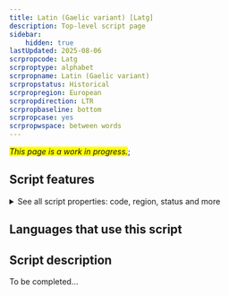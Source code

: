 ```yaml
---
title: Latin (Gaelic variant) [Latg]
description: Top-level script page
sidebar:
    hidden: true
lastUpdated: 2025-08-06
scrpropcode: Latg
scrproptype: alphabet
scrpropname: Latin (Gaelic variant)
scrpropstatus: Historical
scrpropregion: European
scrpropdirection: LTR
scrpropbaseline: bottom
scrpropcase: yes
scrpropwspace: between words
---
```


<span style='background-color:yellow'>_This page is a work in progress._</span>;


## Script features

<details>
<summary> See all script properties: code, region, status and more</summary>
<ScriptInfo />
</details>

## Languages that use this script

<WsList script='Latg' wsMax='5' />

## Script description

To be completed...

